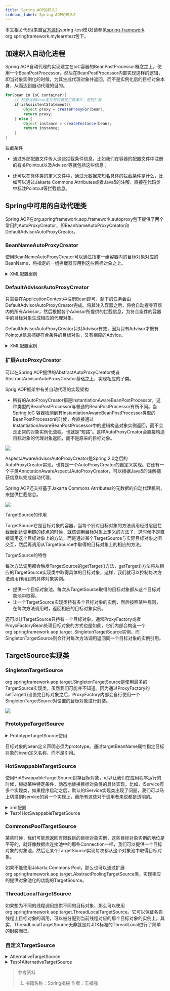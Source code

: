 ```yaml
---
title: Spring AOP的织入2
sidebar_label: Spring AOP的织入2
---
```


本文相关代码(来自[官方源码](https://github.com/spring-projects/spring-framework.git "官方源码")spring-test模块)请参见[spring-framework](https://github.com/Halcyon666/spring-framework-modified/tree/main/spring-test) org.springframework.mylearntest包下。

## 加速织入自动化进程

Spring AOP自动代理的实现建立在IoC容器的BeanPostProcessor概念之上，使用一个BeanPostProcessor，然后在BeanPostProcessor内部实现这样的逻辑，即当对象实例化的时候，为其生成代理对象并返回，而不是实例化后的目标对象本身，从而达到自动代理的目的。

```java
for(bean in IoC container){
    // 检查当前bean定义是否满足拦截条件，是则拦截
    if(isAssistentStatement){
        Object proxy = createProxyFor(bean);
        return proxy;
    } else {
        Object instance = createInstance(bean);
        return instance;
    }
}
```

拦截条件

* 通过外部配置文件传入这些拦截条件信息，比如我们在容器的配置文件中注册的有关Pointcut以及Advisor等就包括这些信息；

* 还可以在具体类的定义文件中，通过元数据来知名具体的拦截条件是什么，比如可以通过Jakarta Commons Atrributes或者Java5的注解，直接在代码类中标注Pointcut等拦截信息。

## Spring中可用的自动代理类

Spring AOP在org.springframework.aop.framework.autoproxy包下提供了两个常用的AutoProxyCreator，即BeanNameAutoProxyCreator和DefaultAdvisorAutoProxyCreator。

### BeanNameAutoProxyCreator

使用BeanNameAutoProxyCreator可以通过指定一组容器内的目标对象对应的BeanName，将指定的一组拦截器应用到这些目标对象之上。

<details>
	<summary>XML配置案例</summary>

```xml
<beans>
    <bean id="target1" class="..."/>
    <bean id="target2" class="..."/>

    <bean id="mockTask" class="..."/>
    <bean id="fakeTask" class="..."/>

    <bean id="taskThrowsAdvice" class="...TaskThrowsAdvice"/>
    <bean id="performanceInterceptor" class="...PerformanceInterceptor">

    <bean class="org.springframework.aop.framework.autoproxy.BeanNameAutoProxyCreator">
        <!--指定哪些bean自动生成代理对象-->
        <property name="beanNames">
            <list>
                <value>target1</value>
                <value>target2</value>
            </list>
        </property>

        <!--指定将要应用到目标对象的拦截器、Advice或者Advisor等-->
        <property name="interceptorNames">
            <list>
                <value>taskThrowsAdvice</value>
            </list>
        </property>
    </bean>

    <bean class="org.springframework.aop.framework.autoproxy.BeanNameAutoProxyCreator">
        <property name="beanNames">
            <!--使用*号进行通配-->
            <list>
                <value>mockTask*</value>
                <value>fakeTask*</value>
            </list>
        </property>
        <property name="interceptorNames">
            <list>
                <value>performanceInterceptor</value>
            </list>
        </property>
    </bean>

    <bean class="org.springframework.aop.framework.autoproxy.BeanNameAutoProxyCreator">
        <property name="beanNames">
            <!--对于*通配符的情况下，也可以使用逗号隔开-->
            <list>
                <value>target*,*Task,*service</value>
            </list>
        </property>
        <property name="interceptorNames">
            <list>
                <value>performanceInterceptor</value>
            </list>
        </property>
    </bean>
</beans>
```
</details>

### DefaultAdvisorAutoProxyCreator

只需要在ApplicationContext中注册Bean即可，剩下的任务会由DefaultAdvisorAutoProxyCreator完成。将其注入容器之后，将会自动搜寻容器内的所有Advisor，然后根据各个Advisor所提供的拦截信息，为符合条件的容器中的目标对象生成相应的代理对象。

DefaultAdvisorAutoProxyCreator只对Advisor有效，因为只有Advisor才既有Pointcut信息捕捉符合条件的目标对象，又有相应的Advice。

<details>
	<summary>XML配置案例</summary>

```xml
<beans>
    <bean class="org.springframework.aop.framework.autoproxy.DefaultAdvisorAutoProxyCreator">
        <!--设置对象使用基于类的代理-->
        <property name="proxyTargetClass">
            <value>true</value>
        </property>
    </bean>

    <bean id="target1" class="..."/>
    <bean id="target2" class="..."/>

    <bean id="mockTask" class="..."/>
    <bean id="fakeTask" class="..."/>

    <bean id="logAdvisor" class="org.springframework.aop.support.DefaultPointcutAdvisor">
        <property name="pointcut">
            ...
        </property>
        <property name="advice">
            <bean id="performanceInterceptor"
                  class="org.springframework.mylearntest.aop.advice.perclass.PerformanceMethodInterceptor"></bean>
        </property>
    </bean>

    <bean id="logAdvisor" class="org.springframework.aop.support.DefaultPointcutAdvisor">
        <property name="pointcut">
            ...
        </property>
        <property name="advice">
            <bean id="taskThrowsAdvice" class="...TaskThrowsAdvice"></bean>

        </property>
    </bean>
</beans>
```
</details>

### 扩展AutoProxyCreator

可以在Spring AOP提供的AbstractAutoProxyCreator或者AbstractAdvisorAutoProxyCreator基础之上，实现相应的子类。

Sprig AOP框架中有关自动代理的实现架构

* 所有的AutoProxyCreator都是InstantiationAwareBeanPostProcessor，这种类型的BeanPostProcessor与普通的BeanPostProcessor有所不同。当Spring IoC
  容器检测到有InstantiationAwareBeanPostProcessor类型的BeanPostProcessor的时候，会直接通过InstantiationAwareBeanPostProcessor中的逻辑构造对象实例返回，而不会走正常的对象实例化流程。也就是“短路”。这样AutoProxyCreator会直接构造目标对象的代理对象返回，而不是原来的目标对象。

![](https://s2.loli.net/2023/07/15/cFmOoXVuqKtrklU.png)

AspectJAwareAdvisorAutoProxyCreator是Spring 2.0之后的AutoProxyCreator实现，也算是一个AutoProxyCreator的自定义实现。它还有一个子类AnnotationAwareAspectJAutoProxyCreator，可以根据Java5的注解捕获信息以完成自动代理。

Spring AOP还支持基于Jakarta Commons Atrributes的元数据的自动代理机制，来提供拦截信息。

![](https://s2.loli.net/2023/07/15/1qdrvGiXQxtuZA2.png)

TargetSource的作用

TargetSource它是目标对象的容器，当每个针对目标对象的方法调用经过层层拦截而到达调用链的终点的时候，就该调用目标对象上定义的方法了，这时候不是直接调用这个目标对象上的方法，而是通过某个TargetSource与实际目标对象之间交互，然后再调用从TargetSource中取得的目标对象上的相应的方法。

TargetSource的特性

每次方法调用都会触发TargetSource的getTarget()方法，getTarget()方法将从相应的TargetSource实现类中取得具体的目标对象，这样，我们就可以控制每次方法调用作用到的具体对象实例。

* 提供一个目标对象池，每次从TargetSource取得的目标对象都从这个目标对象池中取得。
* 让一个TargetSource实现类持有多个目标对象的实例，然后按照某种规则，在每次方法调用时，返回相应的目标对象实例。

还可以让TargetSource只持有一个目标对象，通常ProxyFactory或者ProyxFactoryBean处理目标对象的方式也是如此，它们内部会构造一个org.springframework.aop.target
.SingletonTargetSource实例，而SingletonTargetSource则会针对每次方法调用返回同一个目标对象的实例引用。

## TargetSource实现类

### SingletonTargetSource

org.springframework.aop.target.SingletonTargetSource是使用最多的TargetSource实现类，虽然我们可能并不知道。因为通过ProxyFactory的setTarget()设置完目标对象之后，ProxyFactory内部会自行使用一个SingletonTargetSource对设置的目标对象进行封装。

![](https://s2.loli.net/2023/07/15/fhJjrdlpYBCIxMX.png)

### PrototypeTargetSource

<details>
	<summary>PrototypeTargetSource使用</summary>

```xml
<beans>
    <bean id="target" class="org.springframework.mylearntest.aop.weaver.baseoninterface.MockTask"
          scope="prototype"/>

    <bean id="prototypeTargetSource" class="org.springframework.aop.target.PrototypeTargetSource">
        <property name="targetBeanName">
            <value>target</value>
        </property>
    </bean>

    <bean id="targetProxy" class="org.springframework.aop.framework.ProxyFactoryBean">
        <property name="targetSource">
            <ref bean="prototypeTargetSource"/>
        </property>
        <property name="interceptorNames">
            <list>
                <value>anyInterceptor</value>
            </list>
        </property>
    </bean>
</beans>
```
</details>

目标对象的bean定义声明必须为prototype。通过targetBeanName属性指定目标对象的bean定义名称，而不是引用。

### HotSwappableTargetSource

使用HotSwappableTargetSource封存目标对象，可以让我们在应用程序运行的时候，根据某种特定条件，动态地替换目标对象类的具体实现，比如，IService有多个实现类，如果程序启动之后，默认的IService实现类出现了问题，我们可以马上切换到Iservice的另一个实现上，而所有这些对于调用者来说都是透明的。

<details>
	<summary>xml配置</summary>

```xml
<?xml version="1.0" encoding="UTF-8"?>
<beans xmlns="http://www.springframework.org/schema/beans"
       xmlns:xsi="http://www.w3.org/2001/XMLSchema-instance"
       xsi:schemaLocation="http://www.springframework.org/schema/beans http://www.springframework.org/schema/beans/spring-beans.xsd">

    <bean id="task" class="org.springframework.mylearntest.aop.weaver.baseoninterface.MockTask">

    </bean>

    <bean id="hotSwapTargetSource" class="org.springframework.aop.target.HotSwappableTargetSource">
        <constructor-arg>
            <ref bean="task"/>
        </constructor-arg>
    </bean>

    <bean id="taskProxy" class="org.springframework.aop.framework.ProxyFactoryBean">
        <property name="targetSource" ref="hotSwapTargetSource"/>
        <property name="interceptorNames">
            <list>
                <value>performanceMethodInterceptor</value>
            </list>
        </property>
    </bean>

    <bean id="performanceMethodInterceptor"
          class="org.springframework.mylearntest.aop.advice.perclass.PerformanceMethodInterceptor"/>

</beans>
```
</details>

<details>
	<summary>Test4HotSwappableTargetSource</summary>

```java
package org.springframework.mylearntest.aop.weaver.hotswaptargetsource;

import org.junit.Assert;
import org.springframework.aop.framework.Advised;
import org.springframework.aop.target.HotSwappableTargetSource;
import org.springframework.context.ApplicationContext;
import org.springframework.context.support.ClassPathXmlApplicationContext;
import org.springframework.mylearntest.aop.weaver.baseoninterface.ITask;

import java.util.Date;

/**
 * @Author: whalefall
 * @Date: 2020/7/26 19:47
 */
public class Test4HotSwappableTargetSource {
    public static void main(String[] args) throws Exception {
        ApplicationContext context = new ClassPathXmlApplicationContext("hotswappabletargetsource\\hotSwappableTargetSource.xml");
        Object proxy = context.getBean("taskProxy");
        Object initTarget = ((Advised)proxy).getTargetSource().getTarget();

        HotSwappableTargetSource hotSwappableTargetSource = (HotSwappableTargetSource)context.getBean(
                "hotSwapTargetSource");
        Object oldTarget = hotSwappableTargetSource.swap(new ITask() {
            @Override
            public void execute(Date date) {
                System.out.println("old target generated by hotSwapTargetSource");
            }
        });

        Object newTarget = ((Advised)proxy).getTargetSource().getTarget();

        // initTarget = org.springframework.mylearntest.aop.weaver.baseoninterface.MockTask@72967906
        // oldTarget = org.springframework.mylearntest.aop.weaver.baseoninterface.MockTask@72967906
        // newTarget = org.springframework.mylearntest.aop.weaver.hotswaptargetsource
        // .Test4HotSwappableTargetSource$1@5b8dfcc1

        Assert.assertSame(initTarget, oldTarget);
        Assert.assertNotSame(initTarget, newTarget);
    }
}
```
</details>

### CommonsPoolTargetSource

某些时候，我们可能想返回有限数目的目标对象实例，这些目标对象实例的地位是平等的，就好像数据库连接池中的那些Connection一样，我们可以提供一个目标对象的对象池，然后让某个TargetSource实现每次都从这个对象池中取得目标对象。

如果不能使用Jakarta Commons Pool，那么也可以通过扩展org.springframework.aop.target.AbstractPoolingTargetSource类，实现相应的提供对象池化的功能的TargetSource。

### ThreadLocalTargetSource

如果想为不同的线程调用提供不同的目标对象，那么可以使用org.springframework.aop.target.ThreadLocalTargetSource。它可以保证各自线程上目标对象的调用，可以被分配到当前线程对应的那个目标对象的实例上。其实，ThreadLocalTargetSource无非就是对JDK标准的ThreadLocal进行了简单的封装而已。

### 自定义TargetSource


<details>
	<summary>AlternativeTargetSource</summary>

```java
package org.springframework.mylearntest.aop.weaver.selfdefinetargetsource;

import org.springframework.aop.TargetSource;
import org.springframework.mylearntest.aop.weaver.baseoninterface.ITask;

/**
 * @Author: whalefall
 * @Date: 2020/7/27 22:27
 */
@SuppressWarnings("rawtypes")
public class AlternativeTargetSource implements TargetSource {
    private ITask alternativeTask1;
    private ITask alternativeTask2;

    private int counter;

    public AlternativeTargetSource(ITask task1, ITask task2) {
        this.alternativeTask1 = task1;
        this.alternativeTask2 = task2;
    }

    @Override
    public Object getTarget() throws Exception {
        try {
            if (counter % 2 == 0)
                return alternativeTask2;
            else
                return alternativeTask1;
        } finally {
            counter ++;
        }
    }

    @Override
    public  Class getTargetClass() {
        return ITask.class;
    }

    @Override
    public boolean isStatic() {
        return false;
    }

    @Override
    public void releaseTarget(Object arg0) throws Exception {

    }
}
```
</details>

<details>
	<summary>Test4AlternativeTargetSource</summary>

```java
package org.springframework.mylearntest.aop.weaver.selfdefinetargetsource;

import org.springframework.aop.TargetSource;
import org.springframework.aop.framework.ProxyFactory;
import org.springframework.mylearntest.aop.weaver.baseoninterface.ITask;

import java.util.Date;

/**
 * @Author: whalefall
 * @Date: 2020/7/27 22:33
 */
public class Test4AlternativeTargetSource {
    public static void main(String[] args) {
        ITask task1 = new ITask() {
            @Override
            public void execute(Date date) {
                System.out.println("execute in Task1");
            }
        };

        ITask task2 = new ITask() {
            @Override
            public void execute(Date date) {
                System.out.println("execute in Task2");
            }
        };

        ProxyFactory pf = new ProxyFactory();
        TargetSource targetSource = new AlternativeTargetSource(task1, task2);
        pf.setTargetSource(targetSource);
        Object proxy = pf.getProxy();
        for (int i = 0; i < 100; i++) {
            ((ITask)proxy).execute(new Date());
        }
    }
}
```
</details>

> 参考资料
> 
> 1. 书籍名称：Spring揭秘 作者：王福强

<TailProtocal />
